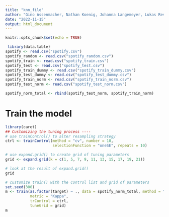 ```yaml
---
title: "knn_file"
author: "Gino Assenmacher, Nathan Koenig, Johanna Langemeyer, Lukas Resch, Ben Roemer"
date: "2022-11-15"
output: html_document
---
```


```r
knitr::opts_chunk$set(echo = TRUE)
```

```r
 library(data.table)
spotify <- read.csv("spotify.csv")
spotify_random <- read.csv("spotify_random.csv")
spotify_train <- read.csv("spotify_train.csv")
spotify_test <- read.csv("spotify_test.csv")
spotify_train_dummy <- read.csv("spotify_train_dummy.csv")
spotify_test_dummy <- read.csv("spotify_test_dummy.csv")
spotify_train_norm <- read.csv("spotify_train_norm.csv")
spotify_test_norm <- read.csv("spotify_test_norm.csv")

spotify_norm_total <- rbind(spotify_test_norm, spotify_train_norm)

```

# Train the model
```r
library(caret)
## Customizing the tuning process ----
# use trainControl() to alter resampling strategy
ctrl <- trainControl(method = "cv", number = 10,
                     selectionFunction = "oneSE", repeats = 10)

# use expand.grid() to create grid of tuning parameters
grid <- expand.grid(k = c(1, 5, 7, 9, 11, 13, 15, 17, 19, 21))

# look at the result of expand.grid()
grid

# customize train() with the control list and grid of parameters 
set.seed(300)
m <- train(as.factor(target) ~ ., data = spotify_norm_total, method = "knn",
           metric = "Kappa",
           trControl = ctrl,
           tuneGrid = grid)
m

```


